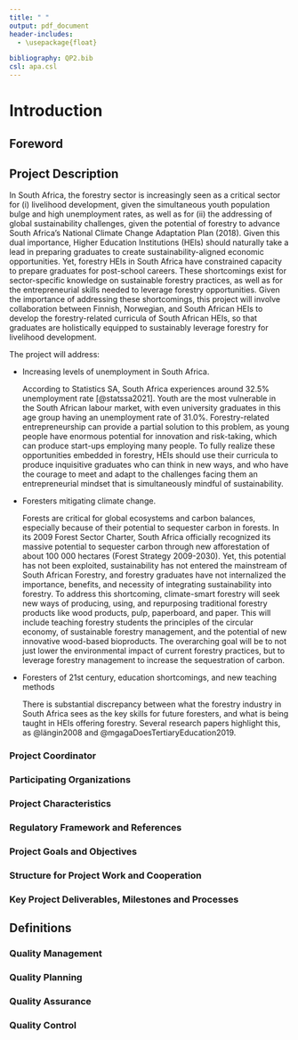 ```yaml
---
title: " "
output: pdf_document
header-includes:
  - \usepackage{float}

bibliography: QP2.bib
csl: apa.csl
---
```


# Introduction

## Foreword

## Project Description

In South Africa, the forestry sector is increasingly seen as a critical sector for (i) livelihood development, given the simultaneous youth population bulge and high unemployment rates, as well as for (ii) the addressing of global sustainability challenges, given the potential of forestry to advance South Africa's National Climate Change Adaptation Plan (2018). Given this dual importance, Higher Education Institutions (HEIs) should naturally take a lead in preparing graduates to create sustainability-aligned economic opportunities. Yet, forestry HEIs in South Africa have constrained capacity to prepare graduates for post-school careers. These shortcomings exist for sector-specific knowledge on sustainable forestry practices, as well as for the entrepreneurial skills needed to leverage forestry opportunities. Given the importance of addressing these shortcomings, this project will involve collaboration between Finnish, Norwegian, and South African HEIs to develop the forestry-related curricula of South African HEIs, so that graduates are holistically equipped to sustainably leverage forestry for livelihood development.

The project will address:

-   Increasing levels of unemployment in South Africa.

    According to Statistics SA, South Africa experiences around 32.5% unemployment rate [@statssa2021]. Youth are the most vulnerable in the South African labour market, with even university graduates in this age group having an unemployment rate of 31.0%. Forestry-related entrepreneurship can provide a partial solution to this problem, as young people have enormous potential for innovation and risk-taking, which can produce start-ups employing many people. To fully realize these opportunities embedded in forestry, HEIs should use their curricula to produce inquisitive graduates who can think in new ways, and who have the courage to meet and adapt to the challenges facing them an entrepreneurial mindset that is simultaneously mindful of sustainability.

-   Foresters mitigating climate change.

    Forests are critical for global ecosystems and carbon balances, especially because of their potential to sequester carbon in forests. In its 2009 Forest Sector Charter, South Africa officially recognized its massive potential to sequester carbon through new afforestation of about 100 000 hectares (Forest Strategy 2009-2030). Yet, this potential has not been exploited, sustainability has not entered the mainstream of South African Forestry, and forestry graduates have not internalized the importance, benefits, and necessity of integrating sustainability into forestry. To address this shortcoming, climate-smart forestry will seek new ways of producing, using, and repurposing traditional forestry products like wood products, pulp, paperboard, and paper. This will include teaching forestry students the principles of the circular economy, of sustainable forestry management, and the potential of new innovative wood-based bioproducts. The overarching goal will be to not just lower the environmental impact of current forestry practices, but to leverage forestry management to increase the sequestration of carbon.

-   Foresters of 21st century, education shortcomings, and new teaching methods

    There is substantial discrepancy between what the forestry industry in South Africa sees as the key skills for future foresters, and what is being taught in HEIs offering forestry. Several research papers highlight this, as @längin2008 and @mgagaDoesTertiaryEducation2019.

### Project Coordinator

### Participating Organizations

### Project Characteristics

### Regulatory Framework and References

### Project Goals and Objectives

### Structure for Project Work and Cooperation

### Key Project Deliverables, Milestones and Processes

## Definitions

### Quality Management

### Quality Planning

### Quality Assurance

### Quality Control
